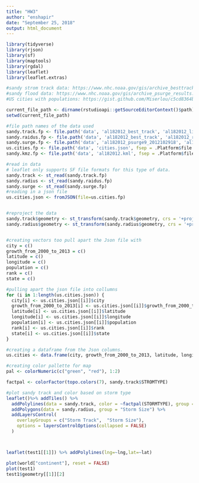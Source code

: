 ```yaml
---
title: "HW3"
author: "enshapir"
date: "September 25, 2018"
output: html_document
---
```


```r
library(tidyverse)
library(rjson)
library(sf)
library(maptools)
library(rgdal)
library(leaflet)
library(leaflet.extras)

```

```r

#sandy strom track data: https://www.nhc.noaa.gov/gis/archive_besttrack_results.php?id=al18&year=2012&name=Hurricane%20SANDY
#sandy flood data: https://www.nhc.noaa.gov/gis/archive_psurge_results.php?id=al18&year=2012&name=Hurricane%20SANDY
#US cities with populations: https://gist.github.com/Miserlou/c5cd8364bf9b2420bb29

current_file_path <- dirname(rstudioapi::getSourceEditorContext()$path)
setwd(current_file_path)

#file path names of the data used
sandy.track.fp <- file.path('data', 'al182012_best_track', 'al182012_lin.shp', fsep = .Platform$file.sep)
sandy.raidus.fp <- file.path('data', 'al182012_best_track', 'al182012_radii.shp', fsep = .Platform$file.sep)
sandy.surge.fp <- file.path('data', 'al182012_psurge9_2012102918', 'al182012_2012102918_gt9.shp', fsep = .Platform$file.sep)
us.cities.fp <- file.path('data', 'cities.json', fsep = .Platform$file.sep)
sandy.kmz.fp <- file.path('data', 'al182012.kml', fsep = .Platform$file.sep)

#read in data
# leaflet only supports SF file formats for this type of data. 
sandy.track <- st_read(sandy.track.fp)
sandy.radius <- st_read(sandy.raidus.fp)
sandy.surge <- st_read(sandy.surge.fp)
#reading in a json file
us.cities.json <- fromJSON(file=us.cities.fp)


#reproject the data
sandy.track$geometry <- st_transform(sandy.track$geometry, crs = '+proj=longlat +datum=WGS84')
sandy.radius$geometry <- st_transform(sandy.radius$geometry, crs = '+proj=longlat +datum=WGS84')


#creating vectors too pull apart the Json file with
city = c()
growth_from_2000_to_2013 = c()
latitude = c()
longitude = c()
population = c()
rank = c()
state = c()

#pulling apart the json file into collumns
for (i in 1:length(us.cities.json)) {
  city[i] <- us.cities.json[[i]]$city
  growth_from_2000_to_2013[i] <- us.cities.json[[i]]$growth_from_2000_to_2013
  latitude[i] <- us.cities.json[[i]]$latitude
  longitude[i] <- us.cities.json[[i]]$longitude
  population[i] <- us.cities.json[[i]]$population
  rank[i] <- us.cities.json[[i]]$rank
  state[i] <- us.cities.json[[i]]$state
}

#creating a dataframe from the Json columns. 
us.cities <- data.frame(city, growth_from_2000_to_2013, latitude, longitude, population, rank, state)

```

```r

#creating color pallette for map
pal <- colorNumeric(c("green", "red"), 1:2)

factpal <- colorFactor(topo.colors(7), sandy.track$STROMTYPE)

#plot sandy track and color based on storm type
leaflet()%>% addTiles() %>%
  addPolylines(data = sandy.track, color = ~factpal(STORMTYPE), group = "Storm Track") %>% 
  addPolygons(data = sandy.radius, group = "Storm Size") %>% 
  addLayersControl(
    overlayGroups = c("Storm Track",  "Storm Size"),
    options = layersControlOptions(collapsed = FALSE)
  )



leaflet(test1[[1]]) %>% addPolylines(lng=~lng,lat=~lat)

plot(world["continent"], reset = FALSE)
plot(test1)
test1$geometry[[1]][2]

```


